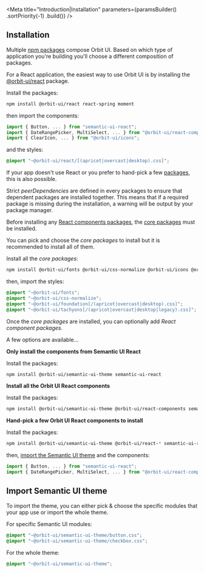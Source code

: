 
<Meta
    title="Introduction|Installation"
    parameters={paramsBuilder()
        .sortPriority(-1)
        .build()}
/>

## Installation

Multiple [npm packages](https://www.npmjs.com/settings/orbit-ui/packages) compose Orbit UI. Based on which type of application you're building you'll choose a different composition of packages.

For a React application, the easiest way to use Orbit UI is by installing the [@orbit-ui/react](https://www.npmjs.com/package/@orbit-ui/react) package.

Install the packages:

```bash
npm install @orbit-ui/react react-spring moment
```

then import the components:

```javascript
import { Button, ... } from "semantic-ui-react";
import { DateRangePicker, MultiSelect, ... } from "@orbit-ui/react-components";
import { ClearIcon, ... } from "@orbit-ui/icons";
```

and the styles:

```css
@import "~@orbit-ui/react/[(apricot|overcast|desktop).css]";
```

If your app doesn't use React or you prefer to hand-pick a few [packages](https://www.npmjs.com/settings/orbit-ui/packages), this is also possible.

Strict *peerDependencies* are defined in every packages to ensure that dependent packages are installed together. This means that if a required package is missing during the installation, a warning will be output by your package manager.

Before installing any [React components packages](https://github.com/gsoft-inc/sg-orbit#react-components), the [core packages](https://github.com/gsoft-inc/sg-orbit#core) must be installed.

You can pick and choose the *core packages* to install but it is recommended to install all of them.

Install all the *core packages*:

```bash
npm install @orbit-ui/fonts @orbit-ui/css-normalize @orbit-ui/icons @orbit-ui/foundation @orbit-ui/tachyons
```

then, import the styles:

```css
@import "~@orbit-ui/fonts";
@import "~@orbit-ui/css-normalize";
@import "~@orbit-ui/foundation[/(apricot|overcast|desktop).css]";
@import "~@orbit-ui/tachyons[/(apricot|overcast|desktop|legacy).css]";
```

Once the *core packages* are installed, you can optionally add *React component packages*.

A few options are available...

**Only install the components from Semantic UI React**

Install the packages:

```bash
npm install @orbit-ui/semantic-ui-theme semantic-ui-react
```

**Install all the Orbit UI React components**

Install the packages:

```bash
npm install @orbit-ui/semantic-ui-theme @orbit-ui/react-components semantic-ui-react react-spring styled-jsx moment lodash
```

**Hand-pick a few Orbit UI React components to install**

Install the packages:

```bash
npm install @orbit-ui/semantic-ui-theme @orbit-ui/react-* semantic-ui-react styled-jsx
```

then, [import the Semantic UI theme](#import-semantic-ui-theme) and the components:

```javascript
import { Button, ... } from "semantic-ui-react";
import { DateRangePicker, MultiSelect, ... } from "@orbit-ui/react-components";
```

## Import Semantic UI theme

To import the theme, you can either pick & choose the specific modules that your app use or import the whole theme.

For specific Semantic UI modules:

```css
@import "~@orbit-ui/semantic-ui-theme/button.css";
@import "~@orbit-ui/semantic-ui-theme/checkbox.css";
```

For the whole theme:

```css
@import "~@orbit-ui/semantic-ui-theme";
```
